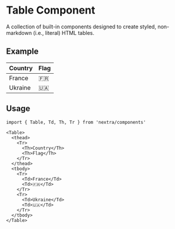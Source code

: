 
# Table Component

A collection of built-in components designed to create styled, non-markdown
(i.e., literal) HTML tables.

## Example

<Table className="mt-6">
  <thead>
    <Tr>
      <Th>Country</Th>
      <Th>Flag</Th>
    </Tr>
  </thead>
  <tbody>
    <Tr>
      <Td>France</Td>
      <Td>🇫🇷</Td>
    </Tr>
    <Tr>
      <Td>Ukraine</Td>
      <Td>🇺🇦</Td>
    </Tr>
  </tbody>
</Table>

## Usage

```mdx
import { Table, Td, Th, Tr } from 'nextra/components'

<Table>
  <thead>
    <Tr>
      <Th>Country</Th>
      <Th>Flag</Th>
    </Tr>
  </thead>
  <tbody>
    <Tr>
      <Td>France</Td>
      <Td>🇫🇷</Td>
    </Tr>
    <Tr>
      <Td>Ukraine</Td>
      <Td>🇺🇦</Td>
    </Tr>
  </tbody>
</Table>
```
